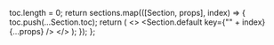 
  toc.length = 0;
  return sections.map(([Section, props], index) => {
    toc.push(...Section.toc);
    return (
      <>
        <Section.default key={"" + index} {...props} />
        <Gap />
      </>
    );
  });
};
